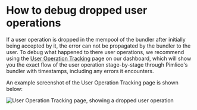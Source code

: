 # How to debug dropped user operations

If a user operation is dropped in the mempool of the bundler after initially being accepted by it, the error can not be propagated by the bundler to the user. To debug what happened to there user operations, we recommend using the [User Operation Tracking](https://dashboard.pimlico.io/debugging/tracking) page on our dashboard, which will show you the exact flow of the user operation stage-by-stage through Pimlico's bundler with timestamps, including any errors it encounters.

An example screenshot of the User Operation Tracking page is shown below:

![User Operation Tracking page, showing a dropped user operation](/tracking.png)